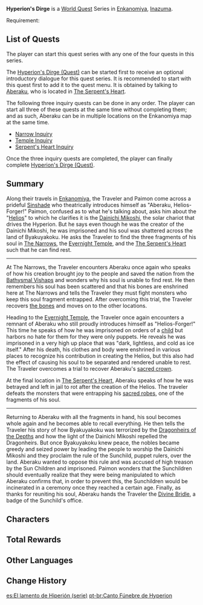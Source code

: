 {{About|the World Quest Series|the World Quest|Hyperion's Dirge (Quest)}}
{{Chapter Infobox
|image         = Hyperion's Dirge Chapter.png
|type          = World
|region        = Inazuma
|area          = Enkanomiya
}}
'''Hyperion's Dirge''' is a [[World Quest]] Series in [[Enkanomiya]], [[Inazuma]].

Requirement: {{Quest|From Dusk to Dawn in Byakuyakoku|display=fullSentence|requirements=1}}

==List of Quests==
The player can start this quest series with any one of the four quests in this series.

The [[Hyperion's Dirge (Quest)]] can be started first to receive an optional introductory dialogue for this quest series. It is recommended to start with this quest first to add it to the quest menu. It is obtained by talking to [[Aberaku]], who is located in [[The Serpent's Heart]].

The following three inquiry quests can be done in any order. The player can start all three of these quests at the same time without completing them; and as such, Aberaku can be in multiple locations on the Enkanomiya map at the same time.
* [[Narrow Inquiry]]
* [[Temple Inquiry]]
* [[Serpent's Heart Inquiry]]

Once the three inquiry quests are completed, the player can finally complete [[Hyperion's Dirge (Quest)]].

==Summary==
Along their travels in [[Enkanomiya]], the Traveler and Paimon come across a prideful [[Sinshade]] who theatrically introduces himself as "Aberaku, Helios-Forger!" Paimon, confused as to what he's talking about, asks him about the "[[Helios]]" to which he clarifies it is the [[Dainichi Mikoshi]], the solar chariot that drives the Hyperion. But he says even though he was the creator of the Dainichi Mikoshi, he was imprisoned and his soul was shattered across the land of Byakuyakoku. He asks the Traveler to find the three fragments of his soul in [[The Narrows]], the [[Evernight Temple]], and the [[The Serpent's Heart]] such that he can find rest.
----
At The Narrows, the Traveler encounters Aberaku once again who speaks of how his creation brought joy to the people and saved the nation from the [[Bathysmal Vishaps]] and wonders why his soul is unable to find rest. He then remembers his soul has been scattered and that his bones are enshrined here at The Narrows and tells the Traveler they must fight monsters who keep this soul fragment entrapped. After overcoming this trial, the Traveler recovers [[Offerings of The Narrows|the bones]] and moves on to the other locations.

Heading to the [[Evernight Temple]], the Traveler once again encounters a remnant of Aberaku who still proudly introduces himself as "Helios-Forger!" This time he speaks of how he was imprisoned on orders of a [[Sunchildren|child]] but harbors no hate for them for they were only puppets. He reveals he was imprisoned in a very high up place that was "dark, lightless, and cold as ice itself." After his death, his clothes and body were enshrined in various places to recognize his contribution in creating the Helios, but this also had the effect of causing his soul to be separated and rendered unable to rest. The Traveler overcomes a trial to recover Aberaku's [[Offerings of the Temple|sacred crown]].

At the final location in [[The Serpent's Heart]], Aberaku speaks of how he was betrayed and left in jail to rot after the creation of the Helios. The traveler defeats the monsters that were entrapping his [[Offerings of the Serpent's Heart|sacred robes]], one of the fragments of his soul.
----
Returning to Aberaku with all the fragments in hand, his soul becomes whole again and he becomes able to recall everything. He then tells the Traveler his story of how Byakuyakoku was terrorized by the [[Dragonheirs of the Depths]] and how the light of the Dainichi Mikoshi repelled the Dragonheirs. But once Byakuyakoku knew peace, the nobles became greedy and seized power by leading the people to worship the Dainichi Mikoshi and they proclaim the rule of the Sunchild, puppet rulers, over the land. Aberaku wanted to oppose this rule and was accused of high treason by the Sun Children and imprisoned. Paimon wonders that the Sunchildren should eventually realize that they were being manipulated to which Aberaku confirms that, in order to prevent this, the Sunchildren would be incinerated in a ceremony once they reached a certain age. Finally, as thanks for reuniting his soul, Aberaku hands the Traveler the [[Divine Bridle]], a badge of the Sunchild's office.

==Characters==
{{Character Appearances|Hyperion's Dirge Chapter|type=Chapter}}

==Total Rewards==
{{Quest Rewards List|Hyperion's Dirge Chapter Quests}}

==Other Languages==
{{Other Languages
|en      = Hyperion's Dirge
|zhs     = 许伯利翁哀歌
|zhs_rm  = Xǔbólìwēng Āigē
|zht     = 許伯利翁哀歌
|zht_rm  = Xǔbólìwēng Āigē
|zh_tl   = Hyperion's Dirge
|ja      = ハイペリオン哀歌
|ja_rm   = Haiperion Aika
|ja_tl   = Hyperion's Dirge
|ko      = 히페리온의 애가
|ko_rm   = Hiperi'on-ui Aega
|ko_tl   = Lamentation of Hyperion
|es      = El lamento de Hiperión
|es_tl   = Hyperion's Lament
|fr      = Le chant funèbre d'Hypérion
|fr_tl   = Hyperion's Dirge
|ru      = Скорбная песнь Гипериона
|ru_tl   = Hyperion's Sorrowful Song
|th      = บทไว้อาลัยแห่ง Hyperion
|th_rm   = Bot Wai Alai haeng Hyperion
|th_tl   = Hyperion's Dirge
|vi      = Khúc {{tt|Bi Ca|悲歌}} Của Hyperion
|vi_tl   = Hyperion's Dirge
|de      = Hyperions Klagelied
|de_tl   = Hyperion's Dirge
|id      = Nyanyian Duka Hyperion
|id_tl   = Hyperion's Dirge
|pt      = Canto Fúnebre de Hyperion
|pt_tl   = Hyperion's Dirge
|tr      = Hyperion'un Ağıdı
|tr_tl   = 
|it      = Il lamento di Hyperion
|it_tl   = 
}}

==Change History==
{{Change History|2.4}}

[[es:El lamento de Hiperión (serie)]]
[[pt-br:Canto Fúnebre de Hyperion]]